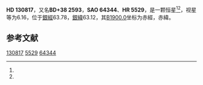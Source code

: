 {{Starbox begin
| name = HD 130817
}}
{{Starbox observe
| epoch = [[J2000.0|J2000.0]]
| constell = {{星座名待查}}<ref name=SIMBAD>{{cite web
 | url=http://simbad.u-strasbg.fr/simbad/sim-id?Ident=HR+5529
 | title=Pulsating variable Star
 | publisher=Centre de Données astronomiques de Strasbourg
 | work=SIMBAD
 | accessdate=2012-07-13
 | archive-date=2016-03-17
 | archive-url=https://web.archive.org/web/20160317105707/http://simbad.u-strasbg.fr/simbad/sim-id?Ident=HR+5529
 | dead-url=no
 }}</ref><ref name=DATA>{{cite web
 | url=http://vizier.u-strasbg.fr/viz-bin/VizieR-5?-out.add=.&-source=5050&-corr=PK=HR&-out.max=9999&HR=5529
 | title=VizieR Detailed Page
 | accessdate=2012-07-13
 | archive-date=2019-02-16
 | archive-url=https://web.archive.org/web/20190216083213/http://vizier.u-strasbg.fr/viz-bin/VizieR-5?-out.add=.&-source=5050&-corr=PK=HR&-out.max=9999&HR=5529
 | dead-url=no
 }}</ref>
| 星官 = 
| ra = {{RA|14|49|6.7}}<ref name=SIMBAD /><ref name=DATA />
| dec = {{DEC|+37|48|40}}<ref name=SIMBAD /><ref name=DATA />
| appmag_v = 6.16<ref name=SIMBAD /><ref name=DATA />
}}
{{Starbox character
| class = F2V<ref name=SIMBAD /><ref name=DATA />
| b-v = 0.36<ref name=SIMBAD /><ref name=DATA />
| u-b = -0.07<ref name=SIMBAD /><ref name=DATA />
| r-i = <ref name=SIMBAD /><ref name=DATA />
| variable = 
}}
{{Starbox astrometry
| radial_v = -0.07
| prop_mo_ra = -35
| parallax = 0.021
| p_error = 
}}
{{Starbox catalog
| names =BD+38 2593，[[SAO星表|SAO]] 64344，[[HD星表|HD]] 130817，[[HR星表|HR]] 5529}}
{{Starbox reference |Simbad=HR+5529}}
{{Starbox end}}

'''HD 130817'''，又名'''BD+38 2593'''，'''SAO 64344'''、'''HR 5529'''，是一颗恒星<ref name=SIMBAD /><ref name=DATA />，视星等为6.16，位于[[銀道座標系|銀經]]63.78，[[銀道座標系|銀緯]]63.12，其[[B1900.0|B1900.0]]坐标为赤經{{RA|14|45|11.1}}，赤緯{{DEC|+38|63.12|24}}。

== 参考文献 ==
{{reflist}}

{{star-stub}}

[[Category:HD和HDE天體|130817]]
[[Category:HR天體|5529]]
[[Category:SAO天體|64344]]